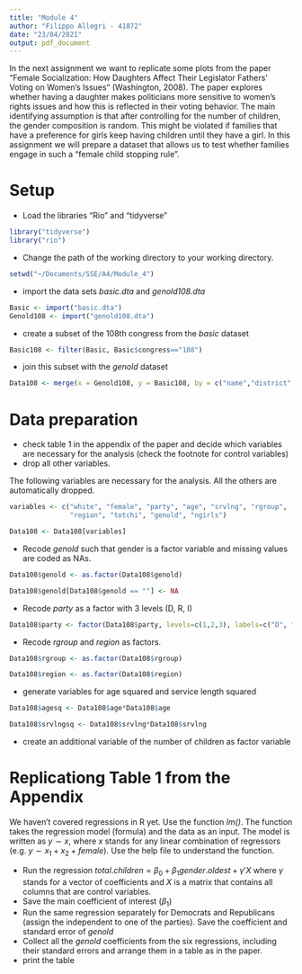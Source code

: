 ```yaml
---
title: "Module 4"
author: "Filippo Allegri - 41872"
date: "23/04/2021"
output: pdf_document
---
```


In the next assignment we want to replicate some plots from the paper "Female Socialization: How Daughters Affect Their Legislator Fathers' Voting on Women's Issues" (Washington, 2008). The paper explores whether having a daughter makes politicians more sensitive to women's rights issues and how this is reflected in their voting behavior. The main identifying assumption is that after controlling for the number of children, the gender composition is random. This might be violated if families that have a preference for girls keep having children until they have a girl. In this assignment we will prepare a dataset that allows us to test whether families engage in such a "female child stopping rule".


# Setup

* Load the libraries "Rio" and "tidyverse"

```r

library("tidyverse") 
library("rio") 


```


* Change the path of the working directory to your working directory.

```r

setwd("~/Documents/SSE/A4/Module_4")
```

* import the data sets *basic.dta* and *genold108.dta*

```r

Basic <- import("basic.dta")
Genold108 <- import("genold108.dta")

```

* create a subset of the 108th congress from the *basic* dataset

```r

Basic108 <- filter(Basic, Basic$congress=="108")

```

* join this subset with the *genold* dataset

```r

Data108 <- merge(x = Genold108, y = Basic108, by = c("name","district","statenam"), all=FALSE)
```


# Data preparation

* check table 1 in the appendix of the paper and decide which variables are necessary for the analysis (check the footnote for control variables)
* drop all other variables.

The following variables are necessary for the analysis. All the others are automatically dropped.
```r

variables <- c("white", "female", "party", "age", "srvlng", "rgroup",
               "region", "totchi", "genold", "ngirls")

Data108 <- Data108[variables]
```

* Recode *genold* such that gender is a factor variable and missing values are coded as NAs.

```r

Data108$genold <- as.factor(Data108$genold)

Data108$genold[Data108$genold == ""] <- NA
```

* Recode *party* as a factor with 3 levels (D, R, I)

```r
Data108$party <- factor(Data108$party, levels=c(1,2,3), labels=c("D", "R", "I"))

```

* Recode *rgroup* and *region* as factors.

```r

Data108$rgroup <- as.factor(Data108$rgroup)

Data108$region <- as.factor(Data108$region)

```

* generate variables for age squared and service length squared

```r

Data108$agesq <- Data108$age*Data108$age

Data108$srvlngsq <- Data108$srvlng*Data108$srvlng

```

* create an additional variable of the number of children as factor variable

# Replicationg Table 1 from the Appendix

We haven't covered regressions in R yet. Use the function *lm()*. The function takes the regression model (formula) and the data as an input. The model is written as $y \sim x$, where $x$ stands for any linear combination of regressors (e.g. $y \sim x_1 + x_2 + female$). Use the help file to understand the function.

* Run the regression $total.children = \beta_0 + \beta_1 gender.oldest + \gamma'X$ where $\gamma$ stands for a vector of coefficients and $X$ is a matrix that contains all columns that are control variables.\footnote{This is just a short notation instead of writing the full model with all control variables $totchi = \beta_0 + \beta_1 genold + \gamma_1 age + \gamma_2 age^2 + \gamma_3 Democrat + ... + \epsilon$ which quickly gets out of hand for large models.}
* Save the main coefficient of interest ($\beta_1$)
* Run the same regression separately for Democrats and Republicans (assign the independent to one of the parties). Save the coefficient and standard error of *genold*
* Collect all the *genold* coefficients from the six regressions, including their standard errors and arrange them in a table as in the paper.
* print the table